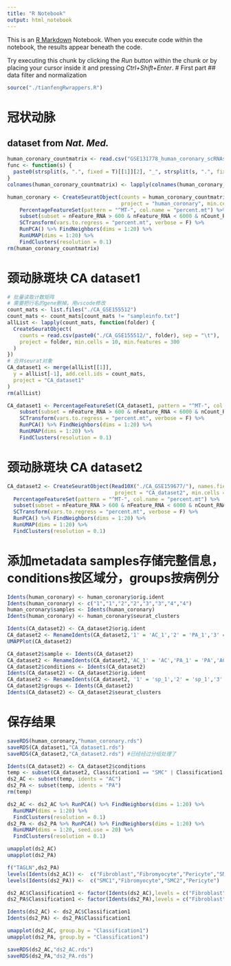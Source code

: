 ```yaml
---
title: "R Notebook"
output: html_notebook
---
```


This is an [R Markdown](http://rmarkdown.rstudio.com) Notebook. When you execute code within the notebook, the results appear beneath the code. 

Try executing this chunk by clicking the *Run* button within the chunk or by placing your cursor inside it and pressing *Ctrl+Shift+Enter*. 
# First part
## data filter and normalization

```r
source("./tianfengRwrappers.R")
```

# 冠状动脉
## dataset from *Nat. Med.*
```r
human_coronary_countmatrix <- read.csv("GSE131778_human_coronary_scRNAseq.txt", sep = "\t")
func <- function(s) {
  paste0(strsplit(s, ".", fixed = T)[[1]][2], "_", strsplit(s, ".", fixed = T)[[1]][1])
}
colnames(human_coronary_countmatrix) <- lapply(colnames(human_coronary_countmatrix), func) # 拆分样本
```

```r
human_coronary <- CreateSeuratObject(counts = human_coronary_countmatrix, 
                                     project = "human_coronary", min.cells = 10, min.features = 300) %>% 
    PercentageFeatureSet(pattern = "^MT-", col.name = "percent.mt") %>%
    subset(subset = nFeature_RNA > 600 & nFeature_RNA < 6000 & nCount_RNA > 1000 &  nCount_RNA < 30000) %>%
    SCTransform(vars.to.regress = "percent.mt", verbose = F) %>% 
    RunPCA() %>% FindNeighbors(dims = 1:20) %>% 
    RunUMAP(dims = 1:20) %>% 
    FindClusters(resolution = 0.1)
rm(human_coronary_countmatrix)
```


# 颈动脉斑块 CA dataset1
```r
# 批量读取计数矩阵
# 需要把行名的gene删掉，用vscode修改
count_mats <- list.files("./CA_GSE155512")
count_mats <- count_mats[count_mats != "sampleinfo.txt"]
allList <- lapply(count_mats, function(folder) {
  CreateSeuratObject(
    counts = read.csv(paste0("./CA_GSE155512/", folder), sep = "\t"),
    project = folder, min.cells = 10, min.features = 300
  )
})
# 合并seurat对象
CA_dataset1 <- merge(allList[[1]],
  y = allList[-1], add.cell.ids = count_mats,
  project = "CA_dataset1"
)
rm(allList)

CA_dataset1 <- PercentageFeatureSet(CA_dataset1, pattern = "^MT-", col.name = "percent.mt") %>%
    subset(subset = nFeature_RNA > 600 & nFeature_RNA < 6000 & nCount_RNA > 1000 &  nCount_RNA < 30000) %>%
    SCTransform(vars.to.regress = "percent.mt", verbose = F) %>% 
    RunPCA() %>% FindNeighbors(dims = 1:20) %>% 
    RunUMAP(dims = 1:20) %>% 
    FindClusters(resolution = 0.1)

```



# 颈动脉斑块 CA dataset2
```r
CA_dataset2 <- CreateSeuratObject(Read10X("./CA_GSE159677/"), names.field = 2, names.delim = "-",
                                   project = "CA_dataset2", min.cells = 10, min.features = 300) %>% 
  PercentageFeatureSet(pattern = "^MT-", col.name = "percent.mt") %>%
  subset(subset = nFeature_RNA > 600 & nFeature_RNA < 6000 & nCount_RNA > 1000 &  nCount_RNA < 30000) %>%
  SCTransform(vars.to.regress = "percent.mt", verbose = F) %>% 
  RunPCA() %>% FindNeighbors(dims = 1:20) %>% 
  RunUMAP(dims = 1:20) %>% 
  FindClusters(resolution = 0.1)
```


# 添加metadata samples存储完整信息，conditions按区域分，groups按病例分
```r
Idents(human_coronary) <- human_coronary$orig.ident
Idents(human_coronary) <- c("1","1","2","2","3","3","4","4")
human_coronary$samples <- Idents(human_coronary)
Idents(human_coronary) <- human_coronary$seurat_clusters

Idents(CA_dataset2) <- CA_dataset2$orig.ident
CA_dataset2 <- RenameIdents(CA_dataset2,'1' = 'AC_1','2' = 'PA_1','3' = 'AC_2','4' = 'PA_2','5' = 'AC_3','6' = 'PA_3')
UMAPPlot(CA_dataset2)

CA_dataset2$sample <- Idents(CA_dataset2)
CA_dataset2 <- RenameIdents(CA_dataset2,'AC_1' = 'AC','PA_1' = 'PA','AC_2'= 'AC','PA_2'= 'PA','AC_3'= 'AC','PA_3'= 'PA')
CA_dataset2$conditions <- Idents(CA_dataset2)
Idents(CA_dataset2) <- CA_dataset2$orig.ident
CA_dataset2 <- RenameIdents(CA_dataset2, '1' = 'sp_1','2' = 'sp_1','3' = 'sp_2','4' = 'sp_2','5' = 'sp_3','6' = 'sp_3')
CA_dataset2$groups <- Idents(CA_dataset2)
Idents(CA_dataset2) <- CA_dataset2$seurat_clusters
```

# 保存结果
```r
saveRDS(human_coronary,"human_coronary.rds")
saveRDS(CA_dataset1,"CA_dataset1.rds")
saveRDS(CA_dataset2,"CA_dataset2.rds") #已经经过分组处理了
```

```r
Idents(CA_dataset2) <- CA_dataset2$conditions
temp <- subset(CA_dataset2, Classification1 == "SMC" | Classification1 == "Fibroblast")
ds2_AC <- subset(temp, idents = "AC")
ds2_PA <- subset(temp, idents = "PA")
rm(temp)
```

```r
ds2_AC <- ds2_AC %>% RunPCA() %>% FindNeighbors(dims = 1:20) %>% 
  RunUMAP(dims = 1:20) %>% 
  FindClusters(resolution = 0.1)
ds2_PA <- ds2_PA %>% RunPCA() %>% FindNeighbors(dims = 1:20) %>% 
  RunUMAP(dims = 1:20, seed.use = 20) %>% 
  FindClusters(resolution = 0.1)
```

```r
umapplot(ds2_AC)
umapplot(ds2_PA)

f("TAGLN",ds2_PA)
levels(Idents(ds2_AC)) <-  c("Fibroblast","Fibromyocyte","Pericyte","SMC2") 
levels(Idents(ds2_PA)) <-  c("SMC1","Fibromyocyte","SMC2","Pericyte") 

ds2_AC$Classification1 <- factor(Idents(ds2_AC),levels = c("Fibroblast","Fibromyocyte","Pericyte","SMC1","SMC2"))
ds2_PA$Classification1 <- factor(Idents(ds2_PA),levels = c("Fibroblast","Fibromyocyte","Pericyte","SMC1","SMC2"))

Idents(ds2_AC) <- ds2_AC$Classification1
Idents(ds2_PA) <- ds2_PA$Classification1

umapplot(ds2_AC, group.by = "Classification1")
umapplot(ds2_PA, group.by = "Classification1")
```

```r
saveRDS(ds2_AC,"ds2_AC.rds")
saveRDS(ds2_PA,"ds2_PA.rds")
```



